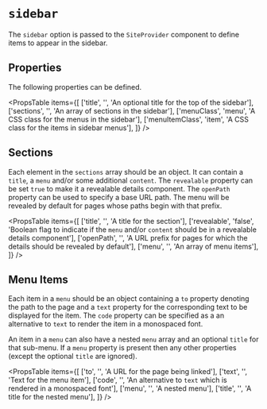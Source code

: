 
# `sidebar`

The `sidebar` option is passed to the `SiteProvider` component to define items
to appear in the sidebar.

<Snippet
  file="config/sidebar.jsx"
  expand
  highlightLines="32"
/>

## Properties

The following properties can be defined.

<PropsTable
  items={[
    ['title',         '',     'An optional title for the top of the sidebar'],
    ['sections',      '',     'An array of sections in the sidebar'],
    ['menuClass',     'menu', 'A CSS class for the menus in the sidebar'],
    ['menuItemClass', 'item', 'A CSS class for the items in sidebar menus'],
  ]}
/>

## Sections

Each element in the `sections` array should be an object.  It can contain a
`title`, a `menu` and/or some additional `content`.  The `revealable` property
can be set `true` to make it a revealable details component. The `openPath`
property can be used to specify a base URL path. The menu will be revealed by
default for pages whose paths begin with that prefix.

<PropsTable
  items={[
    ['title',      '', 'A title for the section'],
    ['revealable', 'false', 'Boolean flag to indicate if the `menu` and/or `content` should be in a revealable details component'],
    ['openPath',  '', 'A URL prefix for pages for which the details should be revealed by default'],
    ['menu',  '', 'An array of menu items'],
  ]}
/>

## Menu Items

Each item in a `menu` should be an object containing a `to` property denoting
the path to the page and a `text` property for the corresponding text to be
displayed for the item. The `code` property can be specified as a an
alternative to `text` to render the item in a monospaced font.

An item in a `menu` can also have a nested `menu` array and an optional `title`
for that sub-menu.  If a `menu` property is present then any other properties
(except the optional `title` are ignored).

<PropsTable
  items={[
    ['to',   '', 'A URL for the page being linked'],
    ['text', '', 'Text for the menu item'],
    ['code', '', 'An alternative to `text` which is rendered in a monospaced font'],
    ['menu', '', 'A nested menu'],
    ['title', '', 'A title for the nested menu'],
  ]}
/>
